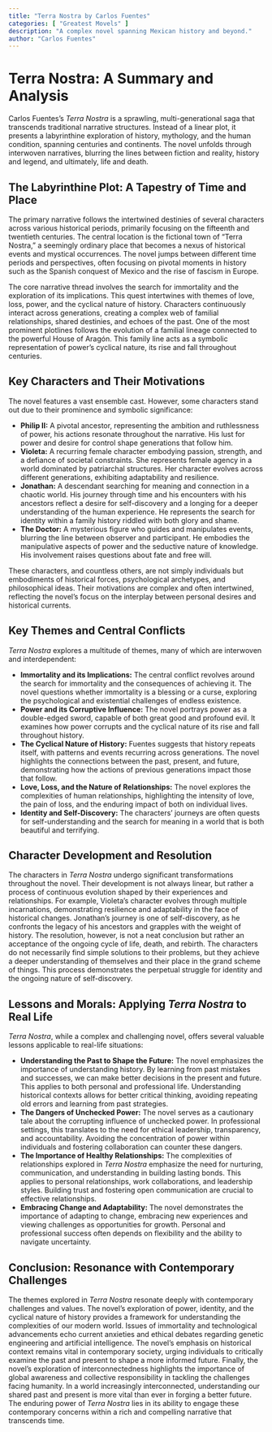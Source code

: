 ```yaml
---
title: "Terra Nostra by Carlos Fuentes"
categories: [ "Greatest Movels" ]
description: "A complex novel spanning Mexican history and beyond."
author: "Carlos Fuentes"
---
```

# Terra Nostra: A Summary and Analysis

Carlos Fuentes's *Terra Nostra* is a sprawling, multi-generational saga that transcends traditional narrative structures.  Instead of a linear plot, it presents a labyrinthine exploration of history, mythology, and the human condition, spanning centuries and continents. The novel unfolds through interwoven narratives, blurring the lines between fiction and reality, history and legend, and ultimately, life and death.

## The Labyrinthine Plot: A Tapestry of Time and Place

The primary narrative follows the intertwined destinies of several characters across various historical periods, primarily focusing on the fifteenth and twentieth centuries. The central location is the fictional town of "Terra Nostra," a seemingly ordinary place that becomes a nexus of historical events and mystical occurrences.  The novel jumps between different time periods and perspectives, often focusing on pivotal moments in history such as the Spanish conquest of Mexico and the rise of fascism in Europe.  

The core narrative thread involves the search for immortality and the exploration of its implications.  This quest intertwines with themes of love, loss, power, and the cyclical nature of history.  Characters continuously interact across generations, creating a complex web of familial relationships, shared destinies, and echoes of the past. One of the most prominent plotlines follows the evolution of a familial lineage connected to the powerful House of Aragón.  This family line acts as a symbolic representation of power's cyclical nature, its rise and fall throughout centuries.

## Key Characters and Their Motivations

The novel features a vast ensemble cast. However, some characters stand out due to their prominence and symbolic significance:

* **Philip II:** A pivotal ancestor, representing the ambition and ruthlessness of power, his actions resonate throughout the narrative. His lust for power and desire for control shape generations that follow him.
* **Violeta:**  A recurring female character embodying passion, strength, and a defiance of societal constraints. She represents female agency in a world dominated by patriarchal structures. Her character evolves across different generations, exhibiting adaptability and resilience.
* **Jonathan:** A descendant searching for meaning and connection in a chaotic world.  His journey through time and his encounters with his ancestors reflect a desire for self-discovery and a longing for a deeper understanding of the human experience.  He represents the search for identity within a family history riddled with both glory and shame.
* **The Doctor:** A mysterious figure who guides and manipulates events, blurring the line between observer and participant. He embodies the manipulative aspects of power and the seductive nature of knowledge. His involvement raises questions about fate and free will.

These characters, and countless others, are not simply individuals but embodiments of historical forces, psychological archetypes, and philosophical ideas. Their motivations are complex and often intertwined, reflecting the novel's focus on the interplay between personal desires and historical currents.


## Key Themes and Central Conflicts

*Terra Nostra* explores a multitude of themes, many of which are interwoven and interdependent:

* **Immortality and its Implications:** The central conflict revolves around the search for immortality and the consequences of achieving it. The novel questions whether immortality is a blessing or a curse, exploring the psychological and existential challenges of endless existence.
* **Power and its Corruptive Influence:** The novel portrays power as a double-edged sword, capable of both great good and profound evil.  It examines how power corrupts and the cyclical nature of its rise and fall throughout history.
* **The Cyclical Nature of History:** Fuentes suggests that history repeats itself, with patterns and events recurring across generations. The novel highlights the connections between the past, present, and future, demonstrating how the actions of previous generations impact those that follow.
* **Love, Loss, and the Nature of Relationships:** The novel explores the complexities of human relationships, highlighting the intensity of love, the pain of loss, and the enduring impact of both on individual lives.
* **Identity and Self-Discovery:** The characters’ journeys are often quests for self-understanding and the search for meaning in a world that is both beautiful and terrifying.


## Character Development and Resolution

The characters in *Terra Nostra* undergo significant transformations throughout the novel.  Their development is not always linear, but rather a process of continuous evolution shaped by their experiences and relationships.  For example, Violeta's character evolves through multiple incarnations, demonstrating resilience and adaptability in the face of historical changes.  Jonathan's journey is one of self-discovery, as he confronts the legacy of his ancestors and grapples with the weight of history.  The resolution, however, is not a neat conclusion but rather an acceptance of the ongoing cycle of life, death, and rebirth.  The characters do not necessarily find simple solutions to their problems, but they achieve a deeper understanding of themselves and their place in the grand scheme of things.  This process demonstrates the perpetual struggle for identity and the ongoing nature of self-discovery.


## Lessons and Morals: Applying *Terra Nostra* to Real Life

*Terra Nostra*, while a complex and challenging novel, offers several valuable lessons applicable to real-life situations:

* **Understanding the Past to Shape the Future:** The novel emphasizes the importance of understanding history. By learning from past mistakes and successes, we can make better decisions in the present and future. This applies to both personal and professional life.  Understanding historical contexts allows for better critical thinking, avoiding repeating old errors and learning from past strategies.
* **The Dangers of Unchecked Power:** The novel serves as a cautionary tale about the corrupting influence of unchecked power.  In professional settings, this translates to the need for ethical leadership, transparency, and accountability.  Avoiding the concentration of power within individuals and fostering collaboration can counter these dangers.
* **The Importance of Healthy Relationships:** The complexities of relationships explored in *Terra Nostra* emphasize the need for nurturing, communication, and understanding in building lasting bonds. This applies to personal relationships, work collaborations, and leadership styles.  Building trust and fostering open communication are crucial to effective relationships.
* **Embracing Change and Adaptability:**  The novel demonstrates the importance of adapting to change, embracing new experiences and viewing challenges as opportunities for growth. Personal and professional success often depends on flexibility and the ability to navigate uncertainty.


## Conclusion: Resonance with Contemporary Challenges

The themes explored in *Terra Nostra* resonate deeply with contemporary challenges and values. The novel's exploration of power, identity, and the cyclical nature of history provides a framework for understanding the complexities of our modern world.  Issues of immortality and technological advancements echo current anxieties and ethical debates regarding genetic engineering and artificial intelligence.  The novel's emphasis on historical context remains vital in contemporary society, urging individuals to critically examine the past and present to shape a more informed future.  Finally, the novel’s exploration of interconnectedness highlights the importance of global awareness and collective responsibility in tackling the challenges facing humanity. In a world increasingly interconnected, understanding our shared past and present is more vital than ever in forging a better future.  The enduring power of *Terra Nostra* lies in its ability to engage these contemporary concerns within a rich and compelling narrative that transcends time.

